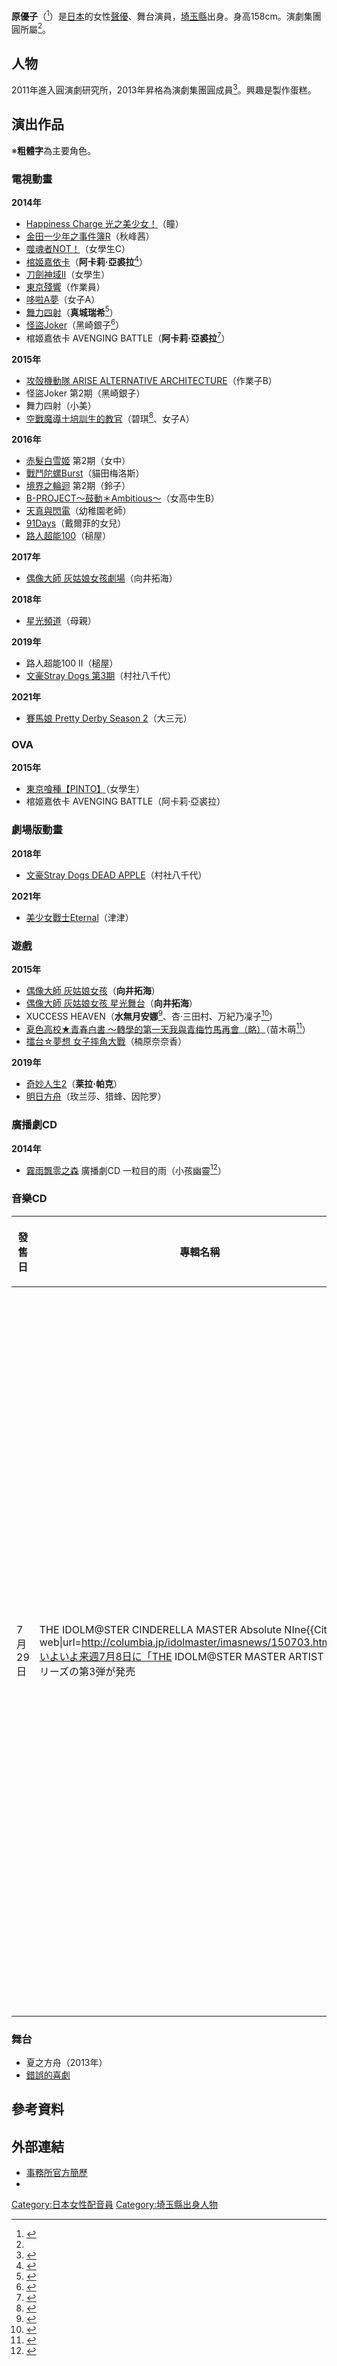 {{配音員
|姓名 = 原優子
|類型 = 
|圖片 = 
|圖片尺寸 = 
|圖片簡介 = 
|原名 = 
|外文名 = 原優子
|外文 = 日文
|羅馬拼音 =
|英文名 = 
|暱稱 = 
|其他藝名 = 
|國籍 =
|民族 =
|籍貫 = 
|出生地= {{JPN}}[[埼玉縣|埼玉縣]]
|生年= 1992
|生月= 6
|生日= 13
|歿年= 
|歿月= 
|歿日= 
|逝世日期 = 
|逝世地點 = 
|職業 = 
|三圍 = 
|教育程度 = 
|宗教信仰 =
|配偶 = 
|兒女 = 
|父母 = 
|出身地 = 
|出道作 = 
|代表作 = 
|活動時期 = 2013年－
|活躍年代 = 
|唱片公司 =
|所屬 = 演劇集團圓
|網站 = 
|相關團體 =
|module= {{Japanese|embed=yes|japanese=原 優子|kana=はら ゆうこ|romaji=Hara Yüko}}
}}
'''原優子'''（{{bd|1992年|6月13日|catIdx=Hara Yuuko}}<ref name="profile">{{Cite web|url=http://talent.yahoo.co.jp/pf/detail/pp553717|title=原優子のプロフィール|accessdate=2016-06-26|archive-date=2016-03-04|archive-url=https://web.archive.org/web/20160304193547/http://talent.yahoo.co.jp/pf/detail/pp553717|dead-url=no}}</ref>）是[[日本|日本]]的女性[[聲優|聲優]]、舞台演員，[[埼玉縣|埼玉縣]]出身。身高158cm。演劇集團圓所屬<ref name="profile"/>。

== 人物 ==
2011年進入圓演劇研究所，2013年昇格為演劇集團圓成員<ref name="profile2">{{Cite web|url=http://www.enkikaku.jp/women'sprofile/hara-y-prof.html|title=原優子のプロフィール|accessdate=2016-06-26|archive-date=2020-11-24|archive-url=https://web.archive.org/web/20201124110636/http://www.enkikaku.jp/women%27sprofile/hara-y-prof.html|dead-url=no}}</ref>。興趣是製作蛋糕。

== 演出作品 ==
※'''粗體字'''為主要角色。
=== 電視動畫 ===
'''2014年'''
* [[Happiness_Charge_光之美少女！|Happiness Charge 光之美少女！]]（瞳）
* [[金田一少年之事件簿|金田一少年之事件簿R]]（秋峰茜）
* [[Soul_Eater_Not!|噬魂者NOT！]]（女學生C）
* [[棺姬嘉依卡|棺姬嘉依卡]]（'''阿卡莉·亞裘拉'''<ref>{{Cite web|publisher=アニメ『棺姫のチャイカ』公式サイト|title=スタッフ&キャスト|url=http://chaika-anime.jp/staff/|accessdate=2014-08-15|archive-date=2014-02-22|archive-url=https://web.archive.org/web/20140222193124/http://chaika-anime.jp/staff/|dead-url=no}}</ref>）
* [[刀劍神域|刀劍神域II]]（女學生）
* [[東京殘響|東京殘響]]（作業員）
* [[哆啦A夢_(動畫)|哆啦A夢]]（女子A）
* [[舞力四射|舞力四射]]（'''真城瑞希'''<ref>{{Cite web|publisher=トライブクルクル - tribecoolcrew - Official|title=スタッフ&キャスト|url=http://www.tribecoolcrew.net/staff_cast/index.html|accessdate=2014-08-31|archive-date=2016-06-02|archive-url=https://web.archive.org/web/20160602044749/http://www.tribecoolcrew.net/staff_cast/index.html|dead-url=no}}</ref>）
* [[怪盜Joker|怪盜Joker]]（黑崎銀子<ref>{{Cite web|publisher=TOKYO MX アニメ「怪盗ジョーカー」|url=http://s.mxtv.jp/joker/staff.php|title=スタッフ・キャスト|accessdate=2014-09-27|deadurl=yes|archiveurl=https://web.archive.org/web/20140924015410/http://s.mxtv.jp/joker/staff.php|archivedate=2014-09-24}}</ref>）
* 棺姬嘉依卡 AVENGING BATTLE（'''阿卡莉·亞裘拉'''<ref>{{Cite web|publisher=アニメイトTV|title=10月新番『棺姫のチャイカ　AVENGING BATTLE』公式サイトにて先行PVが公開！　PV先行カットもお届け！|url=http://www.animate.tv/news/details.php?id=1408013302&p=2|accessdate=2014-08-15|archive-date=2016-03-11|archive-url=https://web.archive.org/web/20160311212004/http://www.animate.tv/news/details.php?id=1408013302&p=2|dead-url=no}}</ref>）

'''2015年'''
* [[攻殼機動隊_ARISE|攻殻機動隊 ARISE ALTERNATIVE ARCHITECTURE]]（作業子B）
* 怪盜Joker 第2期（黑崎銀子）
* 舞力四射（小美）
* [[空戰魔導士培訓生的教官|空戰魔導士培訓生的教官]]（碧琪<ref>{{Cite web|work=TVアニメ『空戦魔導士候補生の教官』|url=http://ku-sen.jp/staffcast/|title=STAFF＆CAST|accessdate=2015-07-09|archive-date=2015-08-19|archive-url=https://web.archive.org/web/20150819110336/http://ku-sen.jp/staffcast/|dead-url=no}}</ref>、女子A）

'''2016年'''
* [[赤髮白雪姬|赤髮白雪姬]] 第2期（女中）
* [[戰鬥陀螺Burst|戰鬥陀螺Burst]]（貓田梅洛斯）
* [[境界之輪迴|境界之輪迴]] 第2期（鈴子）
* [[B-PROJECT|B-PROJECT〜鼓動＊Ambitious〜]]（女高中生B）
* [[天真與閃電|天真與閃電]]（幼稚園老師）
* [[91Days|91Days]]（戴爾菲的女兒）
* [[路人超能100|路人超能100]]（槌屋）

'''2017年'''
* [[偶像大師_灰姑娘女孩|偶像大師 灰姑娘女孩劇場]]（向井拓海）

'''2018年'''
* [[星光頻道|星光頻道]]（母親）

'''2019年'''
* 路人超能100 II（槌屋）<!--1月7日-->
* [[文豪Stray_Dogs|文豪Stray Dogs 第3期]]（村社八千代）<!--4月12日-->

'''2021年'''
* [[賽馬娘_Pretty_Derby|賽馬娘 Pretty Derby Season 2]]（大三元）<!--1月25日-->

=== OVA ===
'''2015年'''
* [[東京喰種|東京喰種【PINTO】]]（女學生）
* 棺姬嘉依卡 AVENGING BATTLE（阿卡莉·亞裘拉）

=== 劇場版動畫 ===
'''2018年'''
* [[文豪Stray_Dogs|文豪Stray Dogs DEAD APPLE]]（村社八千代）<!--3月3日-->

'''2021年'''
* [[美少女戰士Eternal|美少女戰士Eternal]]（津津）

=== 遊戲 ===
'''2015年'''
* [[偶像大師_灰姑娘女孩|偶像大師 灰姑娘女孩]]（'''向井拓海'''）
* [[偶像大師_灰姑娘女孩_星光舞台|偶像大師 灰姑娘女孩 星光舞台]]（'''向井拓海'''）
* XUCCESS HEAVEN（'''水無月安娜'''<ref>{{Cite web|work=ザクセスヘブン|url=http://xuccess-heaven.jp/staff/|title=スタッフ・キャスト|accessdate=2015-04-23|deadurl=yes|archiveurl=https://web.archive.org/web/20150429183129/http://xuccess-heaven.jp/staff/|archivedate=2015-04-29}}</ref>、杏·三田村、万紀乃凜子<ref>{{Cite web|work=ザクセスヘブン|url=http://xuccess-heaven.jp/character/|title=キャラクター詳細|accessdate=2015-08-02|deadurl=yes|archiveurl=https://web.archive.org/web/20150804042806/http://xuccess-heaven.jp/character/|archivedate=2015-08-04}}</ref>）
* [[夏色高校★青春白書|夏色高校★青春白書 〜轉學的第一天我與青梅竹馬再會（略）]]（苗木萌<ref>{{Cite journal|journal=[[週刊法米通|週刊法米通]]|title=キャラクター|issue=2015年2月19、26日、3月5日號|publisher=エンターブレイン|date=2015-02-06}}</ref>）
* [[擂台☆夢想_女子摔角大戰|擂台☆夢想 女子摔角大戰]]（楠原奈奈香）
'''2019年'''
* [[奇妙人生2|奇妙人生2]]（'''莱拉·帕克'''）
* [[明日方舟|明日方舟]]（玫兰莎、猎蜂、因陀罗）

=== 廣播劇CD ===
'''2014年'''
* [[霧雨飄零之森|霧雨飄零之森]] 廣播劇CD 一粒目的雨（小孩幽靈<ref>{{Cite web|date=2014-07-19|url=http://nanos.jp/hskzkrnkrn/blog/1/69/|publisher=星屑KRNKRN|title=【霧雨】ドラマCD 一粒目の雨【グッズ】|accessdate=2014-09-01|archive-date=2020-02-25|archive-url=https://web.archive.org/web/20200225184925/http://nanos.jp/hskzkrnkrn/blog/1/69/|dead-url=no}}</ref>）

=== 音樂CD ===
{| class="wikitable" style="font-size:small;" 
! style="width:4.5em"|發售日 !! 專輯名稱 !! 演唱名義 !! 歌曲名稱 !! 商業搭配
|-
| 7月29日 || THE IDOLM@STER CINDERELLA MASTER Absolute NIne<ref>{{Cite web|url=http://columbia.jp/idolmaster/imasnews/150703.html|title=いよいよ来週7月8日に「THE IDOLM@STER MASTER ARTIST 3」シリーズの第3弾が発売!! 「THE IDOLM@STER CINDERELLA MASTER Absolute NIne」のジャケット公開！|publisher=アイドルマスター公式ページ|accessdate=2015-07-03|archive-date=2020-11-30|archive-url=https://web.archive.org/web/20201130034410/https://columbia.jp/idolmaster/imasnews/150703.html|dead-url=no}}</ref>
| THE IDOLM@STER CINDERELLA GIRLS!!［鹽見周子（盧婷）、高垣楓（[[早見沙織|早見沙織]]）、澀谷凜（[[福原綾香|福原綾香]]）、前川未來（[[高森奈津美|高森奈津美]]）、一之瀨志希（[[藍原琴美|藍原琴美]]）、島村卯月（[[大橋彩香|大橋彩香]]）、相葉夕美（[[木村珠莉|木村珠莉]]）、城崎美嘉（[[佳村遙|佳村遙]]）、向井拓海（原優子）］
| 「Absolute NIne」
| 社群遊戲《[[偶像大師_灰姑娘女孩|偶像大師 灰姑娘女孩]]》角色歌
|}

=== 舞台 ===
* 夏之方舟（2013年）
* [[錯誤的喜劇|錯誤的喜劇]]

== 參考資料 ==
{{Reflist|2}}

== 外部連結 ==
* [http://www.enkikaku.jp/women'sprofile/hara-y-prof.html 事務所官方簡歷] {{Wayback|url=http://www.enkikaku.jp/women'sprofile/hara-y-prof.html |date=20201124110636 }}{{ja icon}}
* {{Twitter|krs2kn}}{{ja icon}}

{{DEFAULTSORT:Hara Yuuko}}
[[Category:日本女性配音員|Category:日本女性配音員]]
[[Category:埼玉縣出身人物|Category:埼玉縣出身人物]]